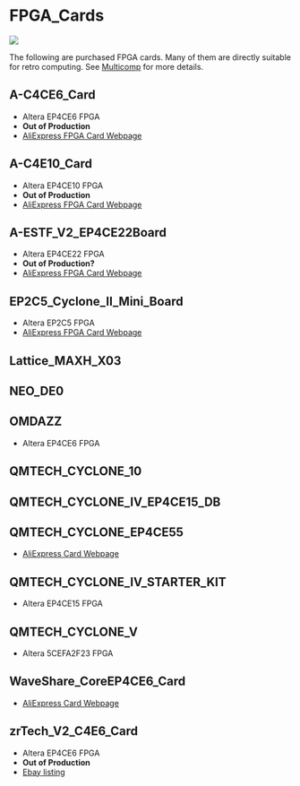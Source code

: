 = FPGA_Cards =

<img src="https://raw.githubusercontent.com/douggilliland/FPGA_Cards/pics/master/FPGA_Cards-720.jpg"></img>

The following are purchased FPGA cards. Many of them are directly suitable for retro computing. See [https://github.com/douggilliland/MultiCompMulticomp Multicomp] for more details.

== A-C4CE6_Card ==

* Altera EP4CE6 FPGA
* '''Out of Production'''
* [https://www.aliexpress.com/item/USB-Blaster-altera-fpga-board-altera-board-fpga-development-board-EP4CE6E22C8N-board-cyclone-IV-kit/32813061054.html?spm=2114.search0104.3.8.3329455fyLnGdW&ws_ab_test=searchweb0_0,searchweb201602_4_10065_10130_10068_10890_10547_319_10546_317_10548_10545_10696_453_10084_454_10083_10618_10307_537_536_10059_10884_10887_321_322_10103,searchweb201603_52,ppcSwitch_0&algo_expid=710df29a-e3ca-489a-94ef-7778ff459458-1&algo_pvid=710df29a-e3ca-489a-94ef-7778ff459458&transAbTest=ae803_3  AliExpress FPGA Card Webpage]

== A-C4E10_Card ==

* Altera EP4CE10 FPGA
* '''Out of Production'''
* [https://www.aliexpress.com/item/usb-blaster-EP4CE10E22C8N-altera-fpga-board-altera-board-fpga-development-board-cyclone-IV-board/32813736111.html?spm=a2g0s.9042311.0.0.2f0f4c4d85I6EW AliExpress FPGA Card Webpage]

== A-ESTF_V2_EP4CE22Board ==

* Altera EP4CE22 FPGA
* '''Out of Production?'''
* [https://www.aliexpress.com/item/E22-core-bottom-board-fpga-development-board-cyclone-iv-board-EP4CE22F17C8N-altera-fpga-board-altera-board/32859908966.html?spm=2114.search0104.3.60.54a0455fElsvmW&ws_ab_test=searchweb0_0,searchweb201602_4_10065_10130_10068_10890_10547_319_10546_317_10548_10545_10696_453_10084_454_10083_10618_10307_537_536_10059_10884_10887_321_322_10103,searchweb201603_52,ppcSwitch_0&algo_expid=a276ebc6-3063-476e-be29-e462a6377577-9&algo_pvid=a276ebc6-3063-476e-be29-e462a6377577&transAbTest=ae803_3 AliExpress FPGA Card Webpage]

== EP2C5_Cyclone_II_Mini_Board ==

* Altera EP2C5 FPGA
* [https://www.aliexpress.com/item/Drop-Ship-Wholesale-ALTERA-FPGA-CycloneII-EP2C5T144-Learning-Board-Mini-System-Development-Board-New-APR29/33012725261.html?spm=2114.search0104.3.28.10d4455fEsWiEC&ws_ab_test=searchweb0_0,searchweb201602_4_10065_10130_10068_10890_10547_319_10546_317_10548_10545_10696_453_10084_454_10083_10618_10307_537_536_10059_10884_10887_321_322_10103,searchweb201603_52,ppcSwitch_0&algo_expid=d185b0be-ba9d-4bdc-a62b-1b7edca60141-4&algo_pvid=d185b0be-ba9d-4bdc-a62b-1b7edca60141&transAbTest=ae803_3 AliExpress FPGA Card Webpage]

== Lattice_MAXH_X03  ==

== NEO_DE0 ==

== OMDAZZ ==

* Altera EP4CE6 FPGA

== QMTECH_CYCLONE_10 ==

== QMTECH_CYCLONE_IV_EP4CE15_DB ==

== QMTECH_CYCLONE_EP4CE55 ==

* [https://www.aliexpress.com/item/QMTECH-Altera-Intel-FPGA-Core-Board-Cyclone-IV-CycloneIV-EP4CE15-SDRAM-Development-Board/32949281189.html?spm=2114.search0104.3.24.16ce7f11aFO5Ni&ws_ab_test=searchweb0_0,searchweb201602_4_10065_10130_10068_10890_10547_319_10546_317_10548_10545_10696_453_10084_454_10083_10618_10307_537_536_10059_10884_10887_321_322_10103,searchweb201603_52,ppcSwitch_0&algo_expid=72dd6b82-3ef5-498d-8c47-e71d5393170d-3&algo_pvid=72dd6b82-3ef5-498d-8c47-e71d5393170d&transAbTest=ae803_3 AliExpress Card Webpage]

== QMTECH_CYCLONE_IV_STARTER_KIT ==

* Altera EP4CE15 FPGA

== QMTECH_CYCLONE_V ==

* Altera 5CEFA2F23 FPGA

== WaveShare_CoreEP4CE6_Card ==

* [https://www.aliexpress.com/item/CoreEP4CE6-EP4CE6E22C8N-EP4CE6-ALTERA-Cyclone-IV-CPLD-FPGA-Development-Core-Board-with-Full-IO-Expanders/709604488.html?spm=2114.search0104.3.1.70eb36f9SEHIXv&ws_ab_test=searchweb0_0,searchweb201602_4_10065_10130_10068_10890_10547_319_10546_317_10548_10545_10696_453_10084_454_10083_10618_10307_537_536_10059_10884_10887_321_322_10103,searchweb201603_52,ppcSwitch_0&algo_expid=2221f691-7fe4-475e-8530-48bb9adf3f21-0&algo_pvid=2221f691-7fe4-475e-8530-48bb9adf3f21&transAbTest=ae803_3 AliExpress Card Webpage]

== zrTech_V2_C4E6_Card ==

* Altera EP4CE6 FPGA
* '''Out of Production'''
* [https://www.ebay.com/itm/New-2018-Altera-Cyclone-IV-FPGA-EP4CE6E22C8N-Development-Board-USB-V2-0-CPLD/163044282291?hash=item25f6324fb3:g:QlgAAOSwCGVX5KLz Ebay listing]
